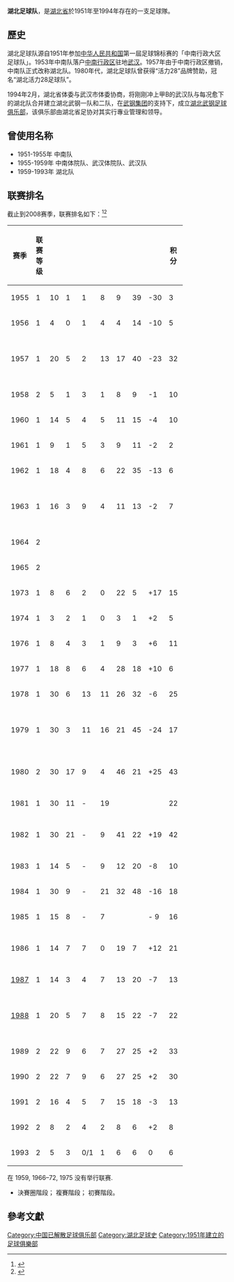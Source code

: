{{Contradiction|time=2015-03-27}}
{{Distinguish|湖北武汉职业足球俱乐部}}
{{Football club infobox-1 |
  clubname =  湖北足球队|
  fullname = 湖北足球队|
  nickname =  九头鸟|
  founded  = 1951年|
  dissolved = 1994年 |
pattern_la1=_blackshoulders|pattern_b1=_thinblacksides|pattern_ra1=_blackshoulders|
  leftarm1=FF8800|body1=FF8800|rightarm1=FF8800|shorts1=000000|socks1=FF8800|
  pattern_la2=_whiteshoulders|pattern_b2=_thinblacksides|pattern_ra2=_whiteshoulders|
  leftarm2=000000|body2=FFFFFF|rightarm2=000000|shorts2=FFFFFF|socks2=FFFFFF|
}}
'''湖北足球队'''，是[[湖北省|湖北省]]於1951年至1994年存在的一支足球隊。

==歷史==
湖北足球队源自1951年参加[[中华人民共和国|中华人民共和国]]第一屆足球锦标赛的「中南行政大区足球队」。1953年中南队落户[[中南行政区|中南行政区]]驻地[[武汉|武汉]]。1957年由于中南行政区撤销，中南队正式改称湖北队。1980年代，湖北足球队曾获得“活力28”品牌赞助，冠名“湖北活力28足球队”。

1994年2月，湖北省体委与武汉市体委协商，将刚刚冲上甲B的武汉队与每况愈下的湖北队合并建立湖北武钢一队和二队，在[[武钢集团|武钢集团]]的支持下，成立[[湖北武汉职业足球俱乐部|湖北武钢足球俱乐部]]，该俱乐部由湖北省足协对其实行專业管理和领导。

== 曾使用名称 ==
* 1951-1955年 中南队
* 1955-1959年 中南体院队、武汉体院队、武汉队
* 1959-1993年 湖北队

== 联赛排名 ==
截止到2008赛季，联赛排名如下：<ref name="List of Champions">{{cite web|url=http://www.rsssf.com/tablesc/chinachamp.html|title=China - List of Champions|publisher=rsssf.com|date=10 Oct 2013|accessdate=27 September 2014|archive-date=2014-07-04|archive-url=https://web.archive.org/web/20140704080845/http://www.rsssf.com/tablesc/chinachamp.html|dead-url=no}}</ref><ref>{{cite web|url=http://uk.soccerway.com/teams/china-pr/wuhan-guanggu/3147/|title=Wuhan Guanggu|publisher=uk.soccerway.com|date=|accessdate=27 September 2014|archive-date=2015-04-02|archive-url=https://web.archive.org/web/20150402152250/http://uk.soccerway.com/teams/china-pr/wuhan-guanggu/3147/|dead-url=no}}</ref>

{|class="wikitable sortable" width=80% style=text-align:Center
|-
!赛季
!联赛等级
!{{Tooltip|场次|比赛场次}}
!{{Tooltip|胜|获胜}}
!{{Tooltip|平|平局}}
!{{Tooltip|负|失利}}
!{{Tooltip|进球|Goals for}}
!{{Tooltip|失球|Goals against}}
!{{Tooltip|净胜球|Goal difference}}
!积分
!width=15%|名次
|-
| 1955 || bgcolor=D0F0C0|1 || 10 || 1 || 1 || 8 || 9 || 39 || -30 || 3 || 10
|- 
| 1956 || bgcolor=D0F0C0|1 || 4  || 0 || 1 || 4 || 4 || 14 || -10 || 5 || 10
|- 
| 1957 || bgcolor=D0F0C0|1 || 20 || 5 || 2 || 13 || 17 || 40 || -23 || 32 || 11 降级
|- 
| 1958 || bgcolor=FFFFE0|2 || 5{{ref|1|1}} || 1{{ref|1|1}} || 3{{ref|1|1}} || 1{{ref|1|1}} || 8{{ref|1|1}} || 9{{ref|1|1}} || -1{{ref|1|1}} || 10{{ref|1|1}} || 4
|- 
| 1960 || bgcolor=D0F0C0|1 || 14 || 5 || 4 || 5 || 11 || 15 || -4 || 10{{ref|1|1}} || 18
|- 
| 1961 || bgcolor=D0F0C0|1 || 9 || 1 || 5 || 3 || 9 || 11 || -2 || 2{{ref|2|2}} || 5{{ref|2|2}}
|- 
| 1962 || bgcolor=D0F0C0|1 || 18 || 4 || 8 || 6 || 22 || 35 || -13 || 6{{ref|1|1}} || 11
|- 
| 1963 || bgcolor=D0F0C0|1 || 16 || 3 || 9 || 4 || 11 || 13 || -2 || 7{{ref|1|1}} || 18 降级
|- 
| 1964 || bgcolor=FFFFE0|2 ||  ||  ||  ||  ||  ||  ||  ||  || 3
|- 
| 1965 || bgcolor=FFFFE0|2 ||  ||  ||  ||  ||  ||  ||  ||  || 4
|- 
| 1973 || bgcolor=D0F0C0|1 || 8 || 6 || 2 || 0 || 22 || 5 || +17 || 15 || 8
|- 
| 1974 || bgcolor=D0F0C0|1 || 3 || 2 || 1 || 0 || 3 || 1 || +2 || 5{{ref|1|1}} || 25
|- 
| 1976 || bgcolor=D0F0C0|1 || 8 || 4 || 3 || 1 || 9 || 3 || +6 || 11 || 4{{ref|3|3}}
|- 
| 1977 || bgcolor=D0F0C0|1 || 18 || 8 || 6 || 4 || 28 || 18 || +10 || 6{{ref|1|1}} || 8
|- 
| 1978 || bgcolor=D0F0C0|1 || 30 || 6 || 13 || 11 || 26 || 32 || -6 || 25 || 11
|- 
| 1979 || bgcolor=D0F0C0|1 || 30 || 3 || 11 || 16 || 21 || 45 || -24 || 17 || 16 降级
|- 
| 1980 || bgcolor=FFFFE0|2 || 30 || 17 || 9 || 4 || 46 || 21 || +25 || 43 || bgcolor=gold|冠军
|- 
| 1981 || bgcolor=D0F0C0|1 || 30 || 11 || - || 19 ||   ||   ||   || 22 || 13
|- 
| 1982 || bgcolor=D0F0C0|1 || 30 || 21 || - || 9 || 41 || 22 || +19 || 42 || bgcolor=C0C0C0|亚军
|- 
| 1983 || bgcolor=D0F0C0|1 || 14 || 5 || - || 9 || 12 || 20 || -8 || 10 || 7{{ref|3|3}}
|- 
| 1984 || bgcolor=D0F0C0|1 || 30 || 9 || - || 21 || 32 || 48 || -16 || 18 || 15
|- 
| 1985 || bgcolor=D0F0C0|1 || 15 || 8 || - || 7 ||   ||   || - 9 || 16 || 11
|- 
| 1986 || bgcolor=D0F0C0|1 || 14 || 7 || 7 || 0 || 19 || 7 || +12 || 21 || bgcolor=C0C0C0|亚军
|- 
| [[Chinese_Jia-A_League_1987|1987]] || bgcolor=D0F0C0|1 || 14 || 3 || 4 || 7 || 13 || 20 || -7 || 13 || 8
|- 
| [[Chinese_Jia-A_League_1988|1988]] || bgcolor=D0F0C0|1 || 20 || 5 || 7 || 8 || 15 || 22 || -7 || 22 || 16 降级
|- 
| 1989 || bgcolor=FFFFE0|2 || 22 || 9 || 6 || 7 || 27 || 25 || +2 || 33 || 6
|- 
| 1990 || bgcolor=FFFFE0|2 || 22 || 7 || 9 || 6 || 27 || 25 || +2 || 30 || 3
|- 
| 1991 || bgcolor=FFFFE0|2 || 16 || 4  || 5 || 7 || 15 || 18 || -3 || 13 || 9
|- 
| 1992 || bgcolor=FFFFE0|2 || 8 || 2 || 4 || 2 || 8 || 6 || +2 || 8 || 3{{ref|3|3}}
|- 
| 1993 || bgcolor=FFFFE0|2 || 5 || 3 || 0/1 || 1 || 6 || 6 || 0 || 6 || 3{{ref|3|3}}
|}
在 1959, 1966–72, 1975 没有举行联赛.
*{{note|1|1}} 決賽圈階段；{{note|2|2}} 複賽階段；{{note|3|3}} 初賽階段。

==參考文獻==
{{reflist}}

[[Category:中国已解散足球俱乐部|Category:中国已解散足球俱乐部]]
[[Category:湖北足球史|Category:湖北足球史]]
[[Category:1951年建立的足球俱樂部|Category:1951年建立的足球俱樂部]]